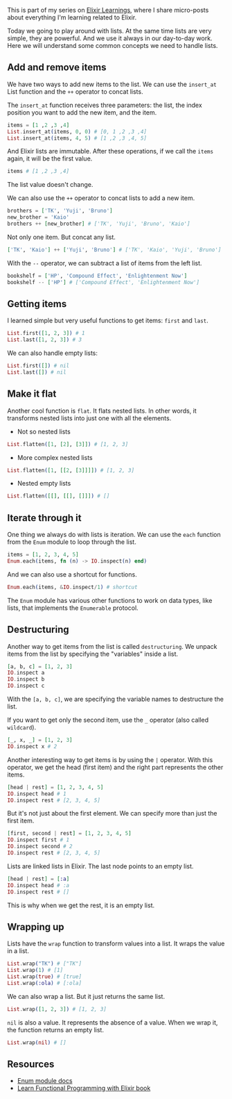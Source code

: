 This is part of my series on [Elixir Learnings](/series/elixir-learnings), where I share micro-posts about everything I'm learning related to Elixir.

Today we going to play around with lists. At the same time lists are very simple, they are powerful. And we use it always in our day-to-day work. Here we will understand some common concepts we need to handle lists.

## Add and remove items

We have two ways to add new items to the list. We can use the `insert_at` List function and the `++` operator to concat lists.

The `insert_at` function receives three parameters: the list, the index position you want to add the new item, and the item.

```elixir
items = [1 ,2 ,3 ,4]
List.insert_at(items, 0, 0) # [0, 1 ,2 ,3 ,4]
List.insert_at(items, 4, 5) # [1 ,2 ,3 ,4, 5]
```

And Elixir lists are immutable. After these operations, if we call the `items` again, it will be the first value.

```elixir
items # [1 ,2 ,3 ,4]
```

The list value doesn't change.

We can also use the `++` operator to concat lists to add a new item.

```elixir
brothers = ['TK', 'Yuji', 'Bruno']
new_brother = 'Kaio'
brothers ++ [new_brother] # ['TK', 'Yuji', 'Bruno', 'Kaio']
```

Not only one item. But concat any list.

```elixir
['TK', 'Kaio'] ++ ['Yuji', 'Bruno'] # ['TK', 'Kaio', 'Yuji', 'Bruno']
```

With the `--` operator, we can subtract a list of items from the left list.

```elixir
bookshelf = ['HP', 'Compound Effect', 'Enlightenment Now']
bookshelf -- ['HP'] # ['Compound Effect', 'Enlightenment Now']
```

## Getting items

I learned simple but very useful functions to get items: `first` and `last`.

```elixir
List.first([1, 2, 3]) # 1
List.last([1, 2, 3]) # 3
```

We can also handle empty lists:

```elixir
List.first([]) # nil
List.last([]) # nil
```

## Make it flat

Another cool function is `flat`. It flats nested lists. In other words, it transforms nested lists into just one with all the elements.

- Not so nested lists

```elixir
List.flatten([1, [2], [3]]) # [1, 2, 3]
```

- More complex nested lists

```elixir
List.flatten([1, [[2, [3]]]]) # [1, 2, 3]
```

- Nested empty lists

```elixir
List.flatten([[], [[], []]]) # []
```

## Iterate through it

One thing we always do with lists is iteration. We can use the `each` function from the `Enum` module to loop through the list.

```elixir
items = [1, 2, 3, 4, 5]
Enum.each(items, fn (n) -> IO.inspect(n) end)
```

And we can also use a shortcut for functions.

```elixir
Enum.each(items, &IO.inspect/1) # shortcut
```

The `Enum` module has various other functions to work on data types, like lists, that implements the `Enumerable` protocol.

## Destructuring

Another way to get items from the list is called `destructuring`. We unpack items from the list by specifying the "variables" inside a list.

```elixir
[a, b, c] = [1, 2, 3]
IO.inspect a
IO.inspect b
IO.inspect c
```

With the `[a, b, c]`, we are specifying the variable names to destructure the list.

If you want to get only the second item, use the `_` operator (also called `wildcard`).

```elixir
[_, x, _] = [1, 2, 3]
IO.inspect x # 2
```

Another interesting way to get items is by using the `|` operator. With this operator, we get the head (first item) and the right part represents the other items.

```elixir
[head | rest] = [1, 2, 3, 4, 5]
IO.inspect head # 1
IO.inspect rest # [2, 3, 4, 5]
```

But it's not just about the first element. We can specify more than just the first item.

```elixir
[first, second | rest] = [1, 2, 3, 4, 5]
IO.inspect first # 1
IO.inspect second # 2
IO.inspect rest # [2, 3, 4, 5]
```

Lists are linked lists in Elixir. The last node points to an empty list.

```elixir
[head | rest] = [:a]
IO.inspect head # :a
IO.inspect rest # []
```

This is why when we get the rest, it is an empty list.

## Wrapping up

Lists have the `wrap` function to transform values into a list. It wraps the value in a list.

```elixir
List.wrap("TK") # ["TK"]
List.wrap(1) # [1]
List.wrap(true) # [true]
List.wrap(:ola) # [:ola]
```

We can also wrap a list. But it just returns the same list.

```elixir
List.wrap([1, 2, 3]) # [1, 2, 3]
```

`nil` is also a value. It represents the absence of a value. When we wrap it, the function returns an empty list.

```elixir
List.wrap(nil) # []
```

## Resources

- [Enum module docs](https://hexdocs.pm/elixir/Enum.html)
- [Learn Functional Programming with Elixir book](https://www.amazon.com/Learn-Functional-Programming-Elixir-Foundations/dp/168050245X)
